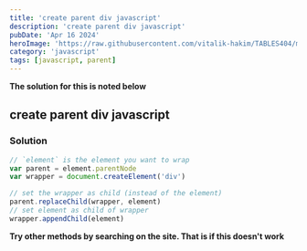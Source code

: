 ```yaml
---
title: 'create parent div javascript'
description: 'create parent div javascript'
pubDate: 'Apr 16 2024'
heroImage: 'https://raw.githubusercontent.com/vitalik-hakim/TABLES404/main/error_b/JavaScript.png'
category: 'javascript'
tags: [javascript, parent]
---
```


**The solution for this is noted below**

## create parent div javascript

### Solution

```javascript
// `element` is the element you want to wrap
var parent = element.parentNode
var wrapper = document.createElement('div')

// set the wrapper as child (instead of the element)
parent.replaceChild(wrapper, element)
// set element as child of wrapper
wrapper.appendChild(element)
```

**Try other methods by searching on the site. That is if this doesn't work**
